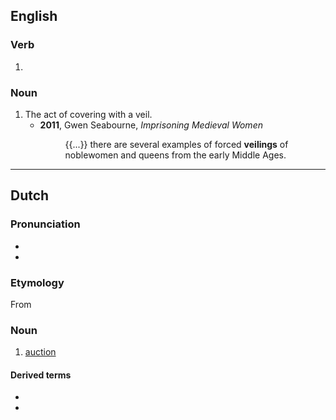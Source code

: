 ==English==

===Verb===
{{head|en|present participle}}

# {{present participle of|veil|lang=en|nocat=1}}

===Noun===
{{en-noun}}

# The act of covering with a veil.
#* '''2011''', Gwen Seabourne, ''Imprisoning Medieval Women''
#*: {{...}} there are several examples of forced '''veilings''' of noblewomen and queens from the early Middle Ages.

----

==Dutch==
{{wikipedia|lang=nl}}

===Pronunciation===
* {{audio|Nl-veiling.ogg|Audio|lang=nl}}
* {{hyphenation||vei|ling|lang=nl}}

===Etymology===
From {{suffix|nl|veilen|ing}}

===Noun===
{{nl-noun|f|-en|veilinkje}}
# [[auction]]

====Derived terms====
* {{l|nl|bloemenveiling}}
* {{l|nl|veilinghuis}}
